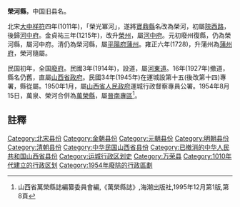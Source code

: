 '''榮河縣'''，中国旧县名。

北宋[[大中祥符|大中祥符]]四年(1011年)，「榮光冪河」，遂將[[寶鼎縣|寶鼎縣]]名改為榮河，初屬[[陝西路|陝西路]]，後歸[[河中府|河中府]]。金貞祐三年(1215年)，改升[[荣州_(山西)|榮州]]，屬[[河中府|河中府]]。元初廢州復縣，仍為榮河縣，屬河中府。清仍為榮河縣，屬[[平陽府|平陽府]][[蒲州|蒲州]]。雍正六年(1728)，升蒲州為[[蒲州府|蒲州府]]，榮河隨屬。

民国初年，全国[[废府州厅改县|廢府]]。民國3年(1914年)，設道，屬[[河東道|河東道]]。16年(1927年)撤道，縣名仍舊，直屬[[山西省政府|山西省政府]]。民國34年(1945年)在運城設第十五(後改第十四)專署，縣從屬。1950年1月，屬[[山西省人民政府|山西省人民政府]]運城行政督察專員公署。1954年8月15日，萬泉、榮河合併為[[萬榮縣|萬榮縣]]，屬[[晉南專區|晉南專區]]<ref>山西省萬榮縣誌編纂委員會編,《萬榮縣誌》,海潮出版社,1995年12月第1版,第8頁</ref>。

==註釋==
{{reflist}}

{{中華民國山西省行政區劃}}
[[Category:北宋县份|Category:北宋县份]]
[[Category:金朝县份|Category:金朝县份]]
[[Category:元朝县份|Category:元朝县份]]
[[Category:明朝县份|Category:明朝县份]]
[[Category:清朝县份|Category:清朝县份]]
[[Category:中华民国山西省县份|Category:中华民国山西省县份]]
[[Category:已撤消的中华人民共和国山西省县份|Category:已撤消的中华人民共和国山西省县份]]
[[Category:运城行政区划史|Category:运城行政区划史]]
[[Category:万荣县|Category:万荣县]]
[[Category:1010年代建立的行政区划|Category:1010年代建立的行政区划]]
[[Category:1954年廢除的行政區劃|Category:1954年廢除的行政區劃]]